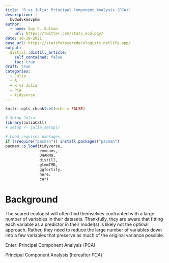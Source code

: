 ---
title: "R vs Julia: Principal Component Analysis (PCA)"
description: |
  kvdwdvkmsvpkm
author:
  - name: Guy F. Sutton
    url: https://twitter.com/stats_ecology/
date: 10-19-2021
base_url: https://statsforscaredecologists.netlify.app/
output:
  distill::distill_article:
    self_contained: false
    toc: true
draft: true
categories:
  - Julia
  - R
  - R vs Julia
  - PCA
  - tidyverse
---

```{r setup, include=FALSE}
knitr::opts_chunk$set(echo = FALSE)

# Setup Julia
library(JuliaCall)
# setup <- julia_setup()

# Load requires packages 
if (!require("pacman")) install.packages("pacman")
pacman::p_load(tidyverse, 
               emmeans, 
               DHARMa,
               distill,
               glmmTMB,
               ggfortify,
               here,
               car) 
```

# Background 

The scared ecologist will often find themselves confronted with a large number of variables in their datasets. Thankfully, they are aware that fitting each variable as a predictor in their model(s) is likely not the optimal approach. Rather, they need to reduce the large number of variables down into a few variables that preserve as much of the original variance possible.  

Enter: Principal Component Analysis (PCA)  

Principal Component Analysis (hereafter *PCA*)


















